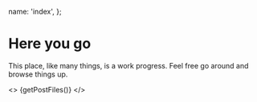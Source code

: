 
  name: 'index',
};


# Here you go

This place, like many things, is a work progress. Feel free go around and browse things up.

<>
  {getPostFiles()}
</>